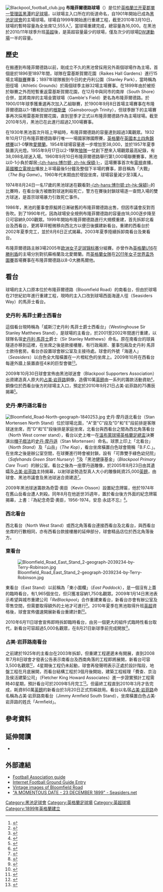 {{Infobox Stadium
| name                = 布隆菲爾德路<br />''Bloomfield Road''
| nickname            = "Bloomers"
| image               = [[Image:Bloomfield_Road_PL_Kickoff-geograph-2039284.jpg|250px]]
| caption             = 
| fullname            = 
| former_names        = Gamble's Field  
| location            = Seasiders Way<br />[[黑潭|黑潭]] FY1 6JJ
| coordinates         = {{coord|53|48|17|N|3|2|53|W|region:GB_type:landmark|display=it}}
| broke_ground        = 
| built               = 
| opened              = 1899年10月28日
| renovated           = 1999–現在
| expanded            = 
| closed              = 
| demolished          = 
| owner               = [[黑池足球會|黑池足球會]]
| operator            = 
| surface             = 天然草
| scoreboard          = 無
| estimated_cost      = 
| suites              = 12+
| architect           = 
| project_manager     = 
| structural engineer = 
| services engineer   = 
| general_contractor  = 
| main_contractors    = 
| capacity            = 12,555人（擴建中）
| record_attendance   = 38,098人（1955年；重建前）<br />12,296人（2010年；重建中）
| dimensions          = 112 x 74 碼
| tenants             = 南岸足球會（1899年）<br />[[黑池足球會|黑池足球會]]（1900年、1901-現在）<br />[[Blackpool_Borough|黑池布魯欖球會]]<ref>1987年當布魯公園球場（Borugh Park stadium）關閉後，黑池布魯當季最後6場主場賽事改在布隆菲爾德路上演，其後才正式搬到市外。在此之前，黑池布魯亦會將一些「大型」賽事搬到布隆菲爾德路進行。</ref>（1987年）<br />[[Blackpool_Panthers|黑池黑豹欖球會]]（2004-06年）
}}
[[Image:Blackpool_football_club.jpg|thumb]]
'''布隆菲爾德路球場'''（{{lang-en|'''Bloomfield Road'''}}）是位於[[英格蘭|英格蘭]][[兰开夏郡|兰开夏郡]][[單一管理區|單一管理區]][[黑潭|黑潭]]的[[足球場|足球場]]，以球場主入口所在的街道命名，自1901年開始已成為[[黑池足球會|黑池足球會]]的主場球場。球場自1999年開始進行重建工程，截至2010年3月10日，球場的暫時容量為全坐席12,555人<small><ref>{{Cite web |url=http://www.blackpoolgazette.co.uk/sports-news/Council-waive-12000-limit.6264536.jp |title=存档副本 |access-date=2010-05-24 |archive-url=https://web.archive.org/web/20100505142244/http://www.blackpoolgazette.co.uk/sports-news/Council-waive-12000-limit.6264536.jp |archive-date=2010-05-05 |dead-url=yes }}</ref></small>，當球場重建完成，總容量為16,000。在黑池於2010/11年球季升班[[英超|英超]]後，是英超容量最少的球場，僅及次少的球場[[DW運動場|DW運動場]]一半的容量。

== 歷史 ==
在搬遷到布隆菲爾德路以前，剛成立不久的黑池曾採用另外兩個球場作為主場，首個是於1896至1897年間，球隊在雷基斯賀爾花園（Raikes Hall Gardens）進行15場主場[[英格蘭足球聯賽|聯賽]]賽事；1897年球隊搬到今日的史丹利公園（Stanley Park），當時稱為田徑場（Athletic Grounds）於兩個球季主辦32場主場賽事。在1899年由於被拒於聯賽之外而短暫重返雷基斯賀爾花園，在12月中與同市的南岸（South Shore）合併，並將南岸的主場金寶球場（Gamble's Field）更名為布隆菲爾德路。於1900/01年球季獲重選再次加入乙組聯賽，於1900年9月8日首場主場賽事在布隆菲爾德路以1-1賽和到訪的[[Gainsborough_Trinity_F.C.|根斯堡]]（Gainsborough Trinity），但球季餘下的主場賽事再次採用雷基斯賀爾花園，直到翌季才正式以布隆菲爾德路作為主場球場。截至2010年5月，黑池已在此進行超過2,100場賽事。

在1930年黑池首次升班上甲組時，布隆菲爾德路的容量達到超過3萬觀眾。1932年10月17日布隆菲爾德路舉行唯一一場國家隊國際賽，[[英格蘭足球代表隊|英格蘭]]在[[英國本土四角錦標賽|英國本土四角錦標賽]]以1-0擊敗[[北愛爾蘭足球代表隊|愛爾蘭]]。1954年球場容量進一步增加至38,000，並於1957年夏季裝置汎光燈。1955年9月17日以2-1擊敗[[伍尔弗汉普顿流浪足球俱乐部|狼隊]]一仗創下歷來入場觀眾最高紀錄，有38,098名球迷入場。1960年9月10日布隆菲爾德路舉行第1,000場聯賽賽事，黑池以0-1小負於鄰居[[博尔顿足球俱乐部|-{zh-hans:博尔顿; zh-hk:保頓;}-]]，這場賽事首次有[[電視|電視]]直播，[[英國獨立電視台|英國獨立電視台]]播放上半場最後5分鐘及整個下半場的賽事，節目稱為「大戰」（''The Big Game''）。1960年代末期由於增設坐席，球場容量減少至3萬人。

1974年8月24日一名17歲的黑池球迷在觀看對[[博尔顿足球俱乐部|-{zh-hans:博尔顿;zh-hk:保頓}-]]的比賽時，在看台後方被敵對球迷刺殺死亡，警方在賽後封鎖球場逐一查問入場的雙方球迷，是首宗球場暴力引致死亡事件。

1986年，黑池的董事會原擬將日漸破舊的布隆菲爾德路出售，但因市議會反對而告吹。到了1990年代，因為球場安全規例布隆菲爾德路的容量由18,000逐步降至只可容納9,000觀眾。1999年開始布隆菲爾德路進行大規模重建，首先拆卸北看台及西看台，更將草坪輕微移向西北方以便日後擴建新看台。重建的西看台於2002年夏季完工，並於8月6日正式揭幕。2003年夏季陸續拆卸南看台及東看台。

布隆菲爾德路主辦3場2005年[[欧洲女子足球锦标赛|欧洲女子足球锦标赛]]分組賽。亦曾作為[[英格蘭16歲以下足球代表隊|英格蘭U16]]在[[勝利盾|勝利盾]]的主場分別對抗蘇格蘭及北愛爾蘭。而[[英格蘭女子足球代表隊|英格蘭女隊]]在[[2011年女子世界盃足球賽外圍賽|2011年女子世界盃外圍賽]]首場賽事在布隆菲爾德路以8-0大勝馬爾他。

== 看台 ==
球場的主入口原本位於布隆菲爾德路（Bloomfield Road）的南看台，但由於球場在21世紀初年進行重建工程，現時的主入口改到球場西面海邊人徑（Seasiders Way）的馬菲士看台。

=== 史丹利·馬菲士爵士西看台 ===
這個看台現時稱為「威斯汀史丹利·馬菲士爵士西看台」（Westinghouse Sir Stanley Matthews Stand），是球場的主看台，於2001至2002年間進行重建，以球隊名宿[[史丹利·馬菲士|史丹利·馬菲士]]爵士（Sir Stanley Matthews）命名。原在南看台的球員隧道亦移到這裡，在坐席之後是款接樓層，有行政廂房、董事包廂及史丹利·馬菲士款待套房。看台亦設置球會辦公室及主接待處。球會的外號「海邊人」（''Seasiders''）以白色全大階橫置在一片橙紅色的坐席上。2009年10月在西看台每邊外牆上裝置直徑4米的巨型會徽<small><ref name="bfc1530419">{{cite news|url=http://www.blackpoolfc.co.uk/page/NewsDetail/0,,10432~1530419,00.html|title=Signage Appeal Update|date=23 January 2009|publisher=[[黑池足球會|''blackpoolfc.co.uk'']]|accessdate=30 October 2009|deadurl=yes|archiveurl=https://web.archive.org/web/20120603124232/http://www.blackpoolfc.co.uk/page/NewsDetail/0,,10432~1530419,00.html|archivedate=2012年6月3日}}</ref><ref name="bfc1826251">{{cite news|url=http://www.blackpoolfc.co.uk/page/NewsDetail/0,,10432~1826251,00.html|title=Signage Picture Update|date=14 October 2009|publisher=[[黑池足球會|''blackpoolfc.co.uk'']]|accessdate=30 October 2009|deadurl=yes|archiveurl=https://web.archive.org/web/20091018080637/http://www.blackpoolfc.co.uk/page/NewsDetail/0,,10432~1826251,00.html|archivedate=2009年10月18日}}</ref></small>。

2009年10月30日球會宣佈由黑池球迷會（Blackpool Supporters Association）出資建造真人原大的[[占美·岩菲路|占美·岩菲路]]銅像，造價10萬[[英鎊|英鎊]]由一系列的籌款活動資助<small><ref name="bfc1841538">{{cite news|url=http://www.blackpoolfc.co.uk/page/NewsDetail/0,,10432~1841538,00.html|title=Legend Jimmy Armfield Honoured With A Statue|date=30 October 2009|publisher=[[黑池足球會|''blackpoolfc.co.uk'']]|accessdate=30 October 2009|deadurl=yes|archiveurl=https://web.archive.org/web/20120314044628/http://www.blackpoolfc.co.uk/page/NewsDetail/0%2C%2C10432~1841538%2C00.html|archivedate=2012年3月14日}}</ref></small>，銅像位於西看台後方的球場主入口，預定於2010年9月21日占美·岩菲路的75夀辰揭幕<small><ref name="ja-statue">{{cite news|url=http://www.jimmyarmfield.co.uk/thestatue.html|title=The Statue: How the life size sculpture will be created|date=30 October 2009|publisher=''The Jimmy Armfield Statue Fund''|accessdate=30 October 2009|deadurl=yes|archiveurl=https://web.archive.org/web/20100526124333/http://www.jimmyarmfield.co.uk/thestatue.html|archivedate=2010年5月26日}}</ref></small>。

=== 史丹·摩丹遜北看台 ===
[[Image:Bloomfield_Road-North-geograph-1840253.jpg|left]]
史丹·摩丹遜北看台（Stan Mortensen North Stand）位於球場北面，"A"至"C"段及"D"和"E"段前排是客隊球迷坐席，而"D"和"E"段後排是家庭坐席，北看台與西看台之間為西北角落看台（North West corner stand），看台以史上唯一在[[溫布萊球場|溫布萊球場]][[英格蘭足總盃|英格蘭足總盃]]決賽演出[[帽子戲法|帽子戲法]]的[[史丹·摩丹遜|史丹·摩丹遜]]（Stan Mortensen）命名。球票上印上「北看台」（''North Stand''）及「山岳」（''The Kop''），看台坐席橫置白色球會簡稱「B.F.C.」。在坐席之後是辦公室空間，在球賽進行時會被封鎖，設有「可靠雙手綠色幼兒院」（''Safehands Green Start Nursery''）<small><ref name="Gazette3373156">{{cite news| last = Ettridge| first = Lisa| title = Hi-tech reassurance of nursery's innovation| publisher = ''Blackpool Gazette''| date = 12 October 2007| url = http://www.blackpoolgazette.co.uk/blackpoolnews/Hitech-reassurance-of-nursery39s-innovation.3373156.jp| accessdate = 8 February 2008| archive-url = https://web.archive.org/web/20080321012508/http://www.blackpoolgazette.co.uk/blackpoolnews/Hitech-reassurance-of-nursery39s-innovation.3373156.jp| archive-date = 2008-03-21| dead-url = yes}}</ref></small>及「黑池健康基金」（''Blackpool Primary Care Trust''）的辦公室。看台之後為一座摩丹遜雕像，於2005年8月23日由其遺孀及[[占美·岩菲路|占美·岩菲路]]主持揭幕，以射球姿勢造型真人大小的雕像耗資25,000[[英鎊|英鎊]]，由球會、黑池市議會及黑池球迷合資建造<small><ref name="BBC4175058">{{cite news| title = Statue remembers legend 'Morty'| publisher = [[BBC|BBC]] News| date = 22 August 2005| url = http://news.bbc.co.uk/2/hi/uk_news/england/lancashire/4175058.stm| accessdate = 8 February 2008| archive-date = 2016-03-05| archive-url = https://web.archive.org/web/20160305001557/http://news.bbc.co.uk/2/hi/uk_news/england/lancashire/4175058.stm| dead-url = no}}</ref></small>。

2009年黑池球迷籌款為奇雲·奧臣（Kevin Olsson）設置紀念牌匾，他於1974年在舊山岳看台遭人刺殺。同年8月在他逝世35週年，置於看台後方外面的紀念牌匾揭幕，上書：『為紀念奇雲·奧臣，1956-1974，安息·永誌不忘』<small><ref name="LEP5599837">{{cite news|last=Steel|first=Helen|title=Never forgotten - Pool honour murdered fan|publisher=''Lancashire Evening Post''|date=28 August 2009|url=http://www.lep.co.uk/blackpool-news/Never-forgotten--Pool-honour.5599837.jp|accessdate=16 October 2009}}{{Dead link|date=2020年4月 |bot=InternetArchiveBot |fix-attempted=yes }}</ref></small>。

=== 西北看台 ===
西北看台（North West Stand）或西北角落看台連接西看台及北看台，與西看台坐席的行數相同，亦有西看台款接樓層的延伸部分，球會精品店位於西北角落後方。

=== 東看台 ===
[[Image:Bloomfield_Road_East_Stand_2-geograph-2039234-by-Terry-Robinson.jpg|right]]

東看台（East Stand）以前稱為「東小圍欄」（''East Paddock''），是一個沒有上蓋的臨時看台，有1,965個坐位，但只獲准容納1,750名觀眾。2009年1月14日黑池表示希望與城市重建公司「''ReBlackpool''」合作重建東看台，新看台亦會有辦公室及零售空間，但需要取得額外的土地才可進行<small><ref name="Gazette5824539">{{cite news| last = Parkinson| first = Shelagh| title = Oyston pledge to build final Seasiders stand| publisher = ''Blackpool Gazette''| date = 14 November 2009| url = http://www.blackpoolgazette.co.uk/blackpoolnews/Oyston-pledge-to-build-final.5824539.jp| accessdate = 15 November 2009| archive-url = https://web.archive.org/web/20100226073145/http://www.blackpoolgazette.co.uk/blackpoolnews/Oyston-pledge-to-build-final.5824539.jp| archive-date = 2010-02-26| dead-url = yes}}</ref></small>。2010年夏季在黑池取得升班[[英超|英超]]資格後，球會宣佈儘速開展新看台重建計劃<small><ref>{{cite news |language=en |url=http://www.guardian.co.uk/football/2010/may/26/ian-holloway-blackpool-bloomfield-road |title=Blackpool ready to upgrade Bloomfield Road to 16,000 capacity |publisher=''guardian.co.uk'' |date=2010-05-26 |accessdate=2010-05-27 |archive-date=2012-03-09 |archive-url=https://web.archive.org/web/20120309041818/http://www.guardian.co.uk/football/2010/may/26/ian-holloway-blackpool-bloomfield-road |dead-url=no }}</ref></small>。

2010年6月11日球會宣佈即時拆卸臨時看台，由另一個更大的組件式臨時性看台取代，新看台可容超過5,000名觀眾，在8月21日新球季前完成開放<small><ref>{{cite news |language=en |url=http://news.bbc.co.uk/sport2/hi/football/teams/b/blackpool/8736398.stm |title=Seasiders reveal East Stand development |publisher=[[BBC|BBC]] Sport |date=2010-06-11 |accessdate=2010-06-12 |archive-date=2016-03-07 |archive-url=https://web.archive.org/web/20160307124554/http://news.bbc.co.uk/sport2/hi/football/teams/b/blackpool/8736398.stm |dead-url=no }}</ref></small>。

=== 占美·岩菲路南看台 ===

之前建於1925年的主看台在2003年拆卸，但重建工程遲遲未有開展，直到2008年7月8日球會才發表公告表示南看台及西南角落的工程即將展開，新看台可容3,500名觀眾<small><ref name="BFC1340591">{{cite news| title = Official Club Statement| publisher = [[黑池足球會|''blackpoolfc.premiumtv.co.uk'']]| date = 8 July 2008| url = http://www.blackpoolfc.premiumtv.co.uk/page/NewsDetail/0,,10432~1340591,00.html| accessdate = 19 August 2008| deadurl = yes| archiveurl = https://web.archive.org/web/20080927130913/http://www.blackpoolfc.premiumtv.co.uk/page/NewsDetail/0%2C%2C10432~1340591%2C00.html| archivedate = 2008年9月27日}}</ref></small>，4星期後工程仍未起動，球會再發聲明表示正處於設計階段，地盤工程在月底展開，而看台結構工程於3個月後開始，建築工程經理「費查、京治及侯活建築公司」（Fletcher King Howard Associates）進一步證實預計工程需時40星期，預計看台可於2009年5月完工<small><ref name="BFC1358663">{{cite news| title = South Stand latest| publisher = [[黑池足球會|''blackpoolfc.premiumtv.co.uk'']]| date = 5 August 2008| url = http://www.blackpoolfc.premiumtv.co.uk/page/NewsDetail/0,,10432~1358663,00.html| accessdate = 19 August 2008| deadurl = yes| archiveurl = https://web.archive.org/web/20080828053829/http://www.blackpoolfc.premiumtv.co.uk/page/NewsDetail/0,,10432~1358663,00.html| archivedate = 2008年8月28日}}</ref></small>。但最終工程直到2010年3月才告完成，耗資850萬[[英鎊|英鎊]]的新看台於3月20日正式剪綵啟用。看台以名宿[[占美·岩菲路|占美·岩菲路]]命名稱為占美·岩菲路南看台（Jimmy Armfield South Stand），坐席橫置白色占美·岩菲路的姓氏「Armfield」。

== 參考資料 ==
{{reflist|2}}

== 延伸閱讀 ==
* {{cite book | first=Roy | last=Calley| coauthors= | title=《Blackpool: A Complete Record 1887-1992》 | publisher=Breedon Books Sport | location= | year=1992 | editor= | isbn=1-873626-07-X}}

== 外部連結 ==
{{Commonscat|Bloomfield Road stadium}}
* [http://www.thefa.com/Euro2005/VenueVisit/Postings/2004/11/Venue_Blackpool Football Association guide] {{Wayback|url=http://www.thefa.com/Euro2005/VenueVisit/Postings/2004/11/Venue_Blackpool |date=20100213073622 }}
* [https://web.archive.org/web/20070624054835/http://dspace.dial.pipex.com/town/park/yfh45/blackpol.htm Internet Football Ground Guide Entry]
* [http://seasiders.pictiger.com/ Vintage images of Bloomfield Road] {{Wayback|url=http://seasiders.pictiger.com/ |date=20111005093149 }}
* [https://web.archive.org/web/20030902112659/http://www.seasiders.net/news/loadfeat.asp?cid=EDX2&id=20799 "A MOMENTOUS DATE - 23 DECEMBER 1899" - Seasiders.net]

{{黑池足球會}}
{{英冠球場}}
{{英超球場}}

{{DEFAULTSORT:Bloomfield Road}}
[[Category:黑池足球會|Category:黑池足球會]]
[[Category:英格蘭足球場|Category:英格蘭足球場]]
[[Category:英超球場|Category:英超球場]]
[[Category:1899年英格蘭建立|Category:1899年英格蘭建立]]